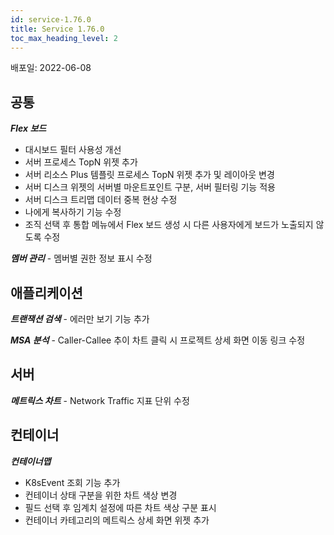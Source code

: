 ```yaml
---
id: service-1.76.0
title: Service 1.76.0
toc_max_heading_level: 2
---
```



배포일: 2022-06-08

## 공통

***Flex 보드***

- 대시보드 필터 사용성 개선
- 서버 프로세스 TopN 위젯 추가
- 서버 리소스 Plus 템플릿 프로세스 TopN 위젯 추가 및 레이아웃 변경
- 서버 디스크 위젯의 서버별 마운트포인트 구분, 서버 필터링 기능 적용
- 서버 디스크 트리맵 데이터 중복 현상 수정
- 나에게 복사하기 기능 수정
- 조직 선택 후 통합 메뉴에서 Flex 보드 생성 시 다른 사용자에게 보드가 노출되지 않도록 수정

***멤버 관리*** - 멤버별 권한 정보 표시 수정

## 애플리케이션

***트랜잭션 검색*** - 에러만 보기 기능 추가

***MSA 분석*** - Caller-Callee 추이 차트 클릭 시 프로젝트 상세 화면 이동 링크 수정

## 서버

***메트릭스 차트*** - Network Traffic 지표 단위 수정

## 컨테이너

***컨테이너맵***

- K8sEvent 조회 기능 추가
- 컨테이너 상태 구분을 위한 차트 색상 변경
- 필드 선택 후 임계치 설정에 따른 차트 색상 구분 표시
- 컨테이너 카테고리의 메트릭스 상세 화면 위젯 추가